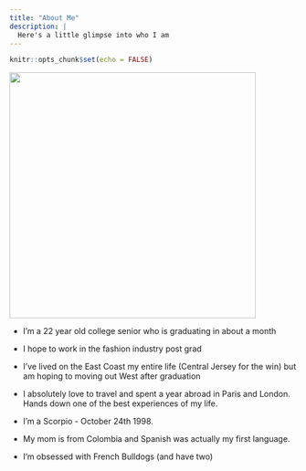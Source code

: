 ```yaml
---
title: "About Me"
description: |
  Here's a little glimpse into who I am 
---
```


```r
knitr::opts_chunk$set(echo = FALSE)
```

![](images/2A0FDCC4-450C-4BFE-AD51-676FCCEE7F70.jpg){width="431"}

-   I'm a 22 year old college senior who is graduating in about a month

-   I hope to work in the fashion industry post grad

-   I've lived on the East Coast my entire life (Central Jersey for the win) but am hoping to moving out West after graduation

-   I absolutely love to travel and spent a year abroad in Paris and London. Hands down one of the best experiences of my life.

-   I'm a Scorpio - October 24th 1998.

-   My mom is from Colombia and Spanish was actually my first language.

-   I'm obsessed with French Bulldogs (and have two)
